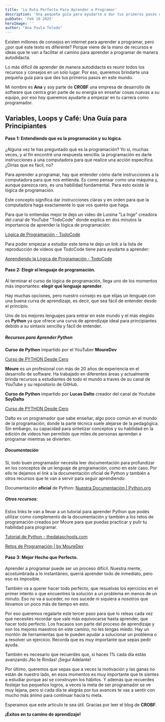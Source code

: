 ```yaml
---
title: 'La Ruta Perfecta Para Aprender a Programar'
description: 'Una pequeña guía para ayudarte a dar tus primeros pasos en la programación.'
pubDate: 'Feb 18 2025'
heroImage: ''
author: "Ana Paula Toledo"
---
```




Existen millones de consejos en internet para aprender a programar, pero ¿por qué este texto es diferente? Porque viene de la mano de recursos e ideas que te van a facilitar el camino para aprender a programar de manera autodidacta. 

Lo más difícil de aprender de manera autodidacta es reunir todos los recursos y consejos en un solo lugar. Por eso, queremos brindarte una pequeña guía para que des tus primeros pasos en este mundo.

Mi nombre es **Ana** y soy parte de **CROBF** una empresa de desarrollo de software que centra gran parte de su energía en enseñar cosas nuevas a su equipo, por eso hoy queremos ayudarte a empezar en tu carrera como programador. 

## Variables, Loops y Café: Una Guía para Principiantes

#### Paso 1: Entendiendo que es la programación y su lógica.

¿Alguna vez te has preguntado qué es la programación? Yo sí, muchas veces, y al fin encontré una respuesta sencilla: la programación es darle instrucciones a una computadora para que realice una acción específica. ¿Dirías que es fácil, no?

Para aprender a programar, hay que entender cómo darle instrucciones a la computadora para que nos entienda. Es como pensar como una máquina y, aunque parezca raro, es una habilidad fundamental. Para esto existe la lógica de programación. 

Este concepto significa dar instrucciones claras y en orden para que la computadora haga exactamente lo que vos querés que haga. 

Para que lo entiendas mejor te dejo un video de Luisina "La Inge" creadora del canal de YouTube "TodoCode" donde explica en dos minutos la importancia de aprender la lógica de programación:

[Lógica de Programación - TodoCode](https://youtu.be/wq_Tz96Nbbg?si=SJOEw9M10Yarn4_O)

Para poder empezar a estudiar este tema te dejo un link a la lista de reproducción de videos que TodoCode tiene para ayudarte a aprender:

[Aprendiendo la Lógica de Programación - TodoCode](https://youtube.com/playlist?list=PLQxX2eiEaqbzRVxjkstjLmmn9enb0x3zi&si=PN5iXrHz2enIG6mh)

#### Paso 2: Elegir el lenguaje de programación.

Al terminar el curso de lógica de programación, llega uno de los momentos más importantes: **elegir qué lenguaje aprender**.

Hay muchas opciones, pero nuestro consejo es que elijas un lenguaje con una buena curva de aprendizaje, es decir, que sea fácil de entender desde el principio.

Uno de los mejores lenguajes para entrar en este mundo y el más elegido es **Python** ya que ofrece una curva de aprendizaje ideal para principiantes debido a su sintaxis sencilla y fácil de entender. 

##### Recursos para Aprender Python

**Curso de Python** impartido por el YouTuber **MoureDev**

[Curso de PYTHON Desde Cero](https://youtube.com/playlist?list=PLNdFk2_brsRdgQXLIlKBXQDeRf3qvXVU_&si=1N9W8udOOFUwa2IH)

**Moure** es un profesional con más de 20 años de experiencia en el desarrollo de software. Ha trabajado en diferentes áreas y actualmente brinda recursos a estudiantes de todo el mundo a traves de su canal de YouTube y su repositorio de GitHub. 

**Curso de Python** impartido por **Lucas Dalto** creador del canal de Youtube **SoyDalto**

[Curso de PYTHON Desde Cero](https://youtu.be/nKPbfIU442g?si=RVverrLy-WJ6J-8m)

Dalto es un programador que sabe enseñar, algo poco común en el mundo de la programación, donde la parte técnica suele alejarse de la pedagógica. Sin embargo, su capacidad para sintetizar conceptos y su habilidad en la edición de videos han permitido que miles de personas aprendan a programar mientras se divierten.

##### Documentación

Sí, todo buen programador necesita leer documentación para profundizar en los conceptos de un lenguaje de programación, como en este caso. Por ello te dejamos el link a la documentación oficial de Python y también a otros recursos que te van a servir para seguir aprendiendo: 

Documentación **oficial** de Python:
[Nuestra Documentación | Python.org](https://www.python.org/doc/)

##### Otros recursos:

Estos links te van a llevar a un tutorial para aprender Python que podés utilizar como complemento de la documentación y también a los retos de programación creados por Moure para que puedas practicar y pulir tu habilidad para programar. 

[Tutorial de Python - thedataschools.com](https://thedataschools.com/python.html#:~:text=Python%20es%20un%20lenguaje%20de%20programaci%C3%B3n%20interpretado,%20de%20alto)

[Retos de Programación | by MoureDev](https://retosdeprogramacion.com/)

#### Paso 3: Mejor Hecho que Perfecto. 

Aprender a programar puede ser un proceso difícil. Nuestra mente, acostumbrada a lo instantáneo, querrá aprender todo de inmediato, pero eso es imposible.

También va a querer hacer todo perfecto, que resuelvas los ejercicios en el primer intento o que encuentres la solución a un problema en menos de un minuto. Eso no va a suceder, no nos sucede ni siquiera a nosotros que llevamos un poco más de tiempo en esto. 

Por eso queremos regalarte este tercer paso para que lo releas cada vez que necesites recordar que vale más equivocarse hasta aprender, que hacer todo perfecto. Los fracasos son parte del proceso de aprendizaje y son los mejores maestros en este camino, no les tengas miedo. Hay un montón de herramientas que te pueden ayudar a solucionar un problema o a resolver un ejercicio. Recorda que es muy importante que sepas pedir ayuda. 

También es necesario que recuerdes que, si haces 1% cada día estás avanzando ¡No te Rindas! ¡Seguí Adelante! 

Por último, queremos que sepas que a veces la motivación y las ganas no están de nuestro lado, en esos momentos es muy importante que te sientes a estudiar porque así se construyen los hábitos. Y además que recuerdes festejar tus pequeños logros, a veces la meta de ser programador se ve muy lejana, pero si cada día te alegrás por tus avances te vas a sentir con mucho más ánimo para continuar hacia tu meta. 

Esperamos que este artículo te sea útil. Gracias por leer el blog de **CROBF**.

**¡Éxitos en tu camino de aprendizaje!**

